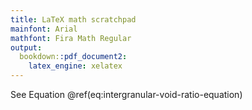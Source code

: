 ```yaml
---
title: LaTeX math scratchpad
mainfont: Arial
mathfont: Fira Math Regular
output:
  bookdown::pdf_document2:
    latex_engine: xelatex
---
```


See Equation \@ref(eq:intergranular-void-ratio-equation)

\begin{align}
e_{sand} &= \frac{V_{voids}}{V_{sand}} \nonumber \\
e_{sand} &= \frac{V_{clay} + V_{water}}{V_{sand}} \nonumber\\
e_{sand} &= \frac{\frac{m_{clay}}{G_{clay}} + \frac{m_{water}}{Gwater}}{\frac{m_{sand}}{G_{sand}}}; \quad m_{water} = w \cdot m_{solids} = w \cdot 1 = w  \nonumber\\ 
e_{sand} &= \frac{\frac{m_{clay}}{G_{clay}} + \frac{{w}}{Gwater}}{\frac{m_{sand}}{G_{sand}}}
(\#eq:intergranular-void-ratio-equation)
\end{align}
